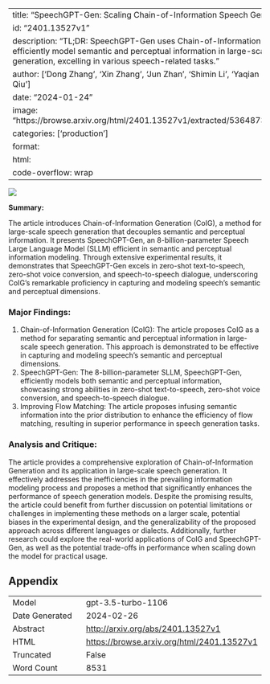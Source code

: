 
---
title: "SpeechGPT-Gen: Scaling Chain-of-Information Speech Generation"
id: "2401.13527v1"
description: "TL;DR: SpeechGPT-Gen uses Chain-of-Information Generation to efficiently model semantic and perceptual information in large-scale speech generation, excelling in various speech-related tasks."
author: ['Dong Zhang', 'Xin Zhang', 'Jun Zhan', 'Shimin Li', 'Yaqian Zhou', 'Xipeng Qiu']
date: "2024-01-24"
image: "https://browse.arxiv.org/html/2401.13527v1/extracted/5364873/Figures/coi.png"
categories: ['production']
format:
  html:
    code-overflow: wrap
---

![](https://browse.arxiv.org/html/2401.13527v1/extracted/5364873/Figures/coi.png)

**Summary:**

The article introduces Chain-of-Information Generation (CoIG), a method for large-scale speech generation that decouples semantic and perceptual information. It presents SpeechGPT-Gen, an 8-billion-parameter Speech Large Language Model (SLLM) efficient in semantic and perceptual information modeling. Through extensive experimental results, it demonstrates that SpeechGPT-Gen excels in zero-shot text-to-speech, zero-shot voice conversion, and speech-to-speech dialogue, underscoring CoIG’s remarkable proficiency in capturing and modeling speech’s semantic and perceptual dimensions.

### Major Findings:
1. Chain-of-Information Generation (CoIG): The article proposes CoIG as a method for separating semantic and perceptual information in large-scale speech generation. This approach is demonstrated to be effective in capturing and modeling speech’s semantic and perceptual dimensions.
2. SpeechGPT-Gen: The 8-billion-parameter SLLM, SpeechGPT-Gen, efficiently models both semantic and perceptual information, showcasing strong abilities in zero-shot text-to-speech, zero-shot voice conversion, and speech-to-speech dialogue.
3. Improving Flow Matching: The article proposes infusing semantic information into the prior distribution to enhance the efficiency of flow matching, resulting in superior performance in speech generation tasks.

### Analysis and Critique:
The article provides a comprehensive exploration of Chain-of-Information Generation and its application in large-scale speech generation. It effectively addresses the inefficiencies in the prevailing information modeling process and proposes a method that significantly enhances the performance of speech generation models. Despite the promising results, the article could benefit from further discussion on potential limitations or challenges in implementing these methods on a larger scale, potential biases in the experimental design, and the generalizability of the proposed approach across different languages or dialects. Additionally, further research could explore the real-world applications of CoIG and SpeechGPT-Gen, as well as the potential trade-offs in performance when scaling down the model for practical usage.

## Appendix

|          |          |
|----------|----------|
| Model     | gpt-3.5-turbo-1106       |
| Date Generated     | 2024-02-26       |
| Abstract | [http://arxiv.org/abs/2401.13527v1](http://arxiv.org/abs/2401.13527v1)        |
| HTML     | [https://browse.arxiv.org/html/2401.13527v1](https://browse.arxiv.org/html/2401.13527v1)       |
| Truncated       | False       |
| Word Count       | 8531       |